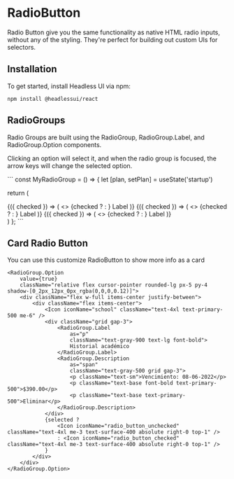 
<Meta title="MDX|RadioButton" component={RadioButton} />

# RadioButton

Radio Button give you the same functionality as native HTML radio inputs, without any of the styling. They're perfect for building out custom UIs for selectors.

## Installation

To get started, install Headless UI via npm:

`npm install @headlessui/react`

## RadioGroups

Radio Groups are built using the RadioGroup, RadioGroup.Label, and RadioGroup.Option components.

Clicking an option will select it, and when the radio group is focused, the arrow keys will change the selected option.

 <RadioGroup /> 
```
const MyRadioGroup = () => {
 let [plan, setPlan] = useState('startup')

 return (
  <div className="w-full px-1 grid grid-cols-12">
   <div className="col-span-5">
    <RadioGroup value={plan} onChange={setPlan}>
     <RadioGroup.Option value="startup" className="bg-surface-100 w-24 h-9	border-2 border-black rounded py-1.5">
      {({ checked }) => (
       <>
        {checked ?
         <Icon iconName="adjust" className="text-base ms-2 me-3 text-dark" />
         : <Icon iconName="radio_button_unchecked" className="text-base ms-2 me-3 text-surface-400" />
        }
        <span className={checked ? 'bg-surface-100' : ''}>Label</span>
       </>
      )}
     </RadioGroup.Option>
     <RadioGroup.Option value="business" className="bg-surface-100 w-24 h-9 border-2 border-info-700 rounded py-1.5 my-3">
      {({ checked }) => (
       <>
        {checked ?
         <Icon iconName="adjust" className="text-base ms-2 me-3 text-info-700" />
         : <Icon iconName="radio_button_unchecked" className="text-base ms-2 me-3 text-surface-400" />
        }
        <span className={checked ? 'bg-surface-100' : ''}>Label</span>
       </>
      )}
     </RadioGroup.Option>
     <RadioGroup.Option value="enterprise" className="bg-surface-100 w-24 h-9 border-2 border-error-600 rounded py-1.5">
      {({ checked }) => (
       <>
        {checked ?
         <Icon iconName="adjust" className="text-base ms-2 me-3 text-error-600" />
         : <Icon iconName="radio_button_unchecked" className="text-base ms-2 me-3 text-surface-400" />
        }
        <span className={checked ? 'bg-surface-100' : ''}>Label</span>
       </>
      )}
     </RadioGroup.Option>
    </RadioGroup>
   </div>
  </div>
 )
};
``` 

## Card Radio Button

You can use this customize RadioButton to show more info as a card
    
<RadioButton />  

```
<RadioGroup.Option
    value={true}
    className="relative flex cursor-pointer rounded-lg px-5 py-4 shadow-[0_2px_12px_0px_rgba(0,0,0,0.12)]">
    <div className="flex w-full items-center justify-between">
        <div className="flex items-center">
            <Icon iconName="school" className="text-4xl text-primary-500 me-6" />
            <div className="grid gap-3">
                <RadioGroup.Label
                    as="p"
                    className="text-gray-900 text-lg font-bold">
                    Historial académico
                </RadioGroup.Label>
                <RadioGroup.Description
                    as="span"
                    className="text-gray-500 grid gap-3">
                    <p className="text-sm">Vencimiento: 08-06-2022</p>
                    <p className="text-base font-bold text-primary-500">$390.00</p>
                    <p className="text-base text-primary-500">Eliminar</p>
                </RadioGroup.Description>
            </div>
            {selected ?
                <Icon iconName="radio_button_unchecked" className="text-4xl me-3 text-surface-400 absolute right-0 top-1" />
                : <Icon iconName="radio_button_checked" className="text-4xl me-3 text-surface-400 absolute right-0 top-1" />
            }
        </div>
    </div>
</RadioGroup.Option>
```